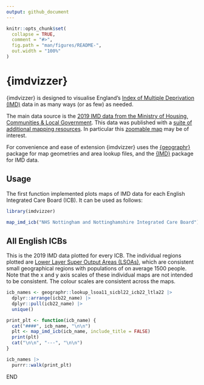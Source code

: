 ```yaml
---
output: github_document
---
```


<!-- README.md is generated from README.Rmd. Please edit that file -->

```r
knitr::opts_chunk$set(
  collapse = TRUE,
  comment = "#>",
  fig.path = "man/figures/README-",
  out.width = "100%"
)
```

# {imdvizzer}

{imdvizzer} is designed to visualise England's [Index of Multiple Deprivation (IMD)](https://en.wikipedia.org/wiki/Multiple_deprivation_index) data in as many ways (or as few) as needed.

The main data source is the [2019 IMD data from the Ministry of Housing, Communities & Local Government](https://www.gov.uk/government/statistics/english-indices-of-deprivation-2019).  This data was published with a [suite of additional mapping resources](https://www.gov.uk/guidance/english-indices-of-deprivation-2019-mapping-resources).  In particular this [zoomable map](https://dclgapps.communities.gov.uk/imd/iod_index.html) may be of interest.

For convenience and ease of extension {imdvizzer} uses the [{geographr}](https://github.com/humaniverse/geographr) package for map geometries and area lookup files, and the [{IMD}](https://github.com/humaniverse/IMD) package for IMD data.


## Usage

The first function implemented plots maps of IMD data for each English Integrated Care Board (ICB).  It can be used as follows:

```r
library(imdvizzer)

map_imd_icb("NHS Nottingham and Nottinghamshire Integrated Care Board")

```

## All English ICBs

This is the 2019 IMD data plotted for every ICB.  The individual regions plotted are [Lower Layer Super Output Areas (LSOAs)](https://en.wikipedia.org/wiki/GSS_coding_system#Neighbourhood_Statistics_Geography), which are consistent small geographical regions with populations of on average 1500 people.  Note that the x and y axis scales of these individual maps are not intended to be consistent.  The colour scales are consistent across the maps.

```r

icb_names <- geographr::lookup_lsoa11_sicbl22_icb22_ltla22 |>
  dplyr::arrange(icb22_name) |>
  dplyr::pull(icb22_name) |>
  unique()

print_plt <- function(icb_name) {
  cat("####", icb_name, "\n\n")
  plt <- map_imd_icb(icb_name, include_title = FALSE)
  print(plt)
  cat("\n\n", "---", "\n\n")
}

icb_names |>
  purrr::walk(print_plt)


```

END
